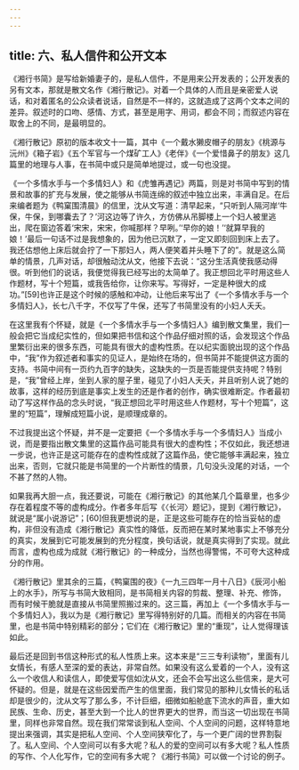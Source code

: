 ```yaml
---
---
---
```

title: 六、私人信件和公开文本
---




《湘行书简》是写给新婚妻子的，是私人信件，不是用来公开发表的；公开发表的另有文本，那就是散文名作《湘行散记》。对着一个具体的人而且是亲密爱人说话，和对着匿名的公众读者说话，自然是不一样的，这就造成了这两个文本之间的差异。叙述时的口吻、感情、方式，甚至是用字、用词，都会不同；而叙述内容在取舍上的不同，是最明显的。

《湘行散记》原初的版本收文十一篇，其中《一个戴水獭皮帽子的朋友》《桃源与沅州》《箱子岩》《五个军官与一个煤矿工人》《老伴》《一个爱惜鼻子的朋友》这几篇里的地理与人事，在书简中或只是简单地提过，或一句也没提。

《一个多情水手与一个多情妇人》和《虎雏再遇记》两篇，则是对书简中写到的情景和故事的扩充与发展，使之能够从书简连绵的叙述中独立出来，丰满自足。在后来编者题为《鸭窠围清晨》的信里，沈从文写道：清早起来，“只听到人隔河岸‘牛保，牛保，到哪囊去了？’河这边等了许久，方仿佛从吊脚楼上一个妇人被里逃出，爬在窗边答着‘宋宋，宋宋，你喊那样？早咧。’‘早你的娘！’‘就算早我的娘！’最后一句话不过是我想象的，因为他已沉默了，一定又即刻回到床上去了。我还估想他上床后就会拧了一下那妇人，两人便笑着并头睡下了的”。就是这么简单的情景，几声对话，却很触动沈从文，他接下去说：“这分生活真使我感动得很。听到他们的说话，我便觉得我已经写出的太简单了。我正想回北平时用这些人作题材，写十个短篇，或我告给你，让你来写。写得好，一定是种很大的成功。”[59]也许正是这个时候的感触和冲动，让他后来写出了《一个多情水手与一个多情妇人》，长七八千字，不仅写了牛保，还写了书简里没有的小妇人夭夭。

在这里我有个怀疑，就是《一个多情水手与一个多情妇人》编到散文集里，我们一般会把它当成纪实性的，但如果把书信和这个作品仔细对照的话，会发现这个作品里繁衍出来的很多东西，可能具有很大的虚构性质。在以纪实面貌出现的这个作品中，“我”作为叙述者和事实的见证人，是始终在场的，但书简并不能提供这方面的支持。书简中间有一页约九百字的缺失，这缺失的一页是否能提供支持呢？特别是，“我”曾经上岸，坐到人家的屋子里，碰见了小妇人夭夭，并且听别人说了她的故事，这样的经历到底是事实上发生的还是作者的创作，确实很难断定。作者最初动了写这样作品的念头时说，“我正想回北平时用这些人作题材，写十个短篇”，这里的“短篇”，理解成短篇小说，是顺理成章的。

不过我提出这个怀疑，并不是一定要把《一个多情水手与一个多情妇人》当成小说，而是要指出散文集里的这篇作品可能具有很大的虚构性；不仅如此，我还想进一步说，也许正是这可能存在的虚构性成就了这篇作品，使它能够丰满起来，独立出来，否则，它就只能是书简里的一个片断性的情景，几句没头没尾的对话，一个不甚了然的人物。

如果我再大胆一点，我还要说，可能在《湘行散记》的其他某几个篇章里，也多少存在着程度不等的虚构成分。作者多年后写《〈长河〉题记》，提到《湘行散记》，就说是“属小说游记”；[60]但我更想说的是，正是这些可能存在的恰当妥帖的虚构，非但没有造成《湘行散记》真实性的降低，反而把在某时某地事实上不够充分的真实，发展到它可能发展到的充分程度，换句话说，就是真实得到了实现。就此而言，虚构也成为成就《湘行散记》的一种成分，当然也得警惕，不可夸大这种成分的作用。

《湘行散记》里其余的三篇，《鸭窠围的夜》《一九三四年一月十八日》《辰河小船上的水手》，所写与书简大致相同，是书简相关内容的剪裁、整理、补充、修饰，而有时候干脆就是直接从书简里照搬过来的。这三篇，再加上《一个多情水手与一个多情妇人》，我以为是《湘行散记》里写得特别好的几篇。而相关的内容在书简里，也是书简中特别精彩的部分；它们在《湘行散记》里的“重现”，让人觉得理该如此。

最后还是回到书信这种形式的私人性质上来。这本来是“三三专利读物”，里面有儿女情长，有感人至深的爱的表达，非常自然。如果没有这么爱着的一个人，没有这么一个收信人和读信人，即使爱写信如沈从文，还会不会写出这么些信来，是大可怀疑的。但是，就是在这些因爱而产生的信里面，我们常见的那种儿女情长的私话却是很少的，沈从文写了那么多，不计巨细，细微如船舱底下流水的声音，重大如民族、生命、历史，甚至大到一个比人的世界更大的世界，而当这一切出现在书简里，同样也非常自然。现在我们常常谈到私人空间、个人空间的问题，这样特意地提出来强调，其实是把私人空间、个人空间狭窄化了，与一个更广阔的世界割裂了。私人空间、个人空间可以有多大呢？私人的爱的空间可以有多大呢？私人性质的写作、个人化写作，它的空间有多大呢？《湘行书简》可以做一个讨论的例子。